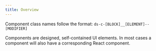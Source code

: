 ```yaml
---
title: Overview
---
```


Component class names follow the format: `ds-c-[BLOCK]__[ELEMENT]--[MODIFIER]`

Components are designed, self-contained UI elements. In most cases a component will also have a corresponding React component.
